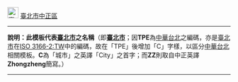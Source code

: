 [[File:flag of Taipei City.svg|25px|border|臺北市市徽]] [[臺北市]][[中正區 (台北市)|中正區]]<noinclude>
----
'''說明：此模板代表[[臺北市]]之名稱'''（即'''[[臺北市]]'''；因'''TPE'''為[[中華台北]]之編碼，亦是[[臺北市]]在[[ISO 3166-2:TW]]中的編碼，故在「TPE」後增加「C」字樣，以區分[[中華台北]]相關模板。'''C'''為「城市」之英譯「City」之首字；而'''ZZ'''則取自中正英譯'''Zhongzheng'''簡寫。）
----
{{Taipei City-all}}
[[Category:臺北市模板|{{PAGENAME}}]]
</noinclude>